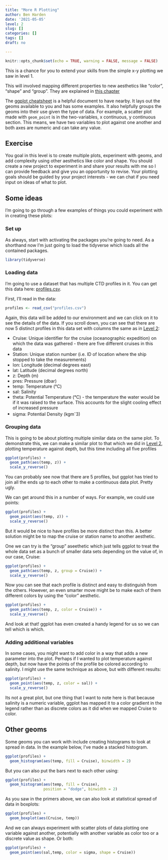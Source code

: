 ```yaml
---
title: "More R Plotting"
author: Ben Harden
date: '2021-05-05'
level: 2
slug: []
categories: []
tags: []
draft: no

---
```


```r
knitr::opts_chunk$set(echo = TRUE, warning = FALSE, message = FALSE)
```

This is a chance for you to extend your skills from the simple x-y plotting we saw in level 1.

This will involved mapping different properties to new aesthetics like "color", "shape" and "group". They are explained in [this chapter](https://r4ds.hadley.nz/layers)

The [ggplot cheatsheet](https://nyu-cdsc.github.io/learningr/assets/data-visualization-2.1.pdf) is a helpful document to have nearby. It lays out the geoms available to you and has some examples. It also helpfully groups the geoms into their use given the type of data. For example, a scatter plot made with `geom_point` is in the two-variables, x continuous, y continuous section. This means, we have two variables to plot against one another and both axes are numeric and can take any value.

## Exercise

You goal in this level is to create multiple plots, experiment with geoms, and add complexity using other aesthetics like color and shape. You should create a new project to experiment in and share your results with me so I can provide feedback and give you an opportunity to revise. Your plotting goals should be guided by your project interests - we can chat if you need input on ideas of what to plot.

## Some ideas

I'm going to go through a few examples of things you could experiment with in creating these plots:

### Set up 

As always, start with activating the packages you're going to need. As a shorthand now I'm just going to load the tidyverse which loads all the contained packages.

```r
library(tidyverse)
```

### Loading data

I'm going to use a dataset that has multiple CTD profiles in it. You can get this data here: [profiles.csv](profiles.csv).

First, I'll read in the data:

```r
profiles <- read_csv("profiles.csv")
```

Again, this data will be added to our environment and we can click on it to see the details of the data. If you scroll down, you can see that there are now 5 distinct profiles in this data set with columns the same as in [Level 2](../level-2/):

* Cruise: Unique identifier for the cruise (oceanographic expedition) on which the data was gathered - there are five different cruises in this data
* Station: Unique station number (i.e. ID of location where the ship stopped to take the measurements)
* lon: Longitude (decimal degrees east)
* lat: Latitude (decimal degrees north)
* z: Depth (m)
* pres: Pressure (dbar)
* temp: Temperature (°C)
* sal: Salinity
* theta: Potential Temperature (°C) - the temperature the water would be if it was raised to the surface. This accounts for the slight cooling effect of increased pressure
* sigma: Potential Density (kgm^-^3)  

### Grouping data

This is going to be about plotting multiple similar data on the same plot. To demonstrate this, we can make a similar plot to that which we did in [Level 2](../level-2/), plotting temperature against depth, but this time including all five profiles

```r
ggplot(profiles) +
  geom_path(aes(temp, z)) +
  scale_y_reverse()
```

You can probably see now that there are 5 profiles, but ggplot has tried to join all the ends up to each other to make a continuous data plot. Pretty ugly.

We can get around this in a number of ways. For example, we could use points:

```r
ggplot(profiles) +
  geom_point(aes(temp, z)) +
  scale_y_reverse()
```

But it would be nice to have profiles be more distinct than this. A better solution might be to map the cruise or station name to another aesthetic.

One we can try is the "group" aseethetic which just tells ggplot to treat the whole data set as a bunch of smaller data sets depending on the value of, in our case, Cruise:

```r
ggplot(profiles) +
  geom_path(aes(temp, z, group = Cruise)) +
  scale_y_reverse()
```

Now you can see that each profile is distinct and easy to distinguish from the others. However, an even smarter move might be to make each of them different colors by using the "color" aesthetic.

```r
ggplot(profiles) +
  geom_path(aes(temp, z, color = Cruise)) +
  scale_y_reverse()
```

And look at that! ggplot has even created a handy legend for us so we can tell which is which.

### Adding additional variables

In some cases, you might want to add color in a way that adds a new parameter into the plot. Perhaps if I wanted to plot temperature against depth, but now have the points of the profile be colored according to salinity. I might use the same technique as above, but with different results:

```r
ggplot(profiles) +
  geom_point(aes(temp, z, color = sal)) +
  scale_y_reverse()
```

Its not a great plot, but one thing that I want to note here is that because salinity is a numeric variable, ggplot has mapped it to a color gradient in the legend rather than as discrete colors as it did when we mapped Cruise to color. 

## Other geoms

Some geoms you can work with include creating histograms to look at spread in data. In the example below, I've made a stacked histogram.

```r
ggplot(profiles) +
  geom_histogram(aes(temp, fill = Cruise), binwidth = 2) 
```
But you can also put the bars next to each other using:

```r
ggplot(profiles) +
  geom_histogram(aes(temp, fill = Cruise),
                 position = "dodge", binwidth = 2) 
```
As you saw in the primers above, we can also look at statistical spread of data in boxplots:

```r
ggplot(profiles) +
  geom_boxplot(aes(Cruise, temp)) 
```
And we can always experiment with scatter plots of data plotting one variable against another, potentially with another variable as color too or a discrete value as shape. Or both:

```r
ggplot(profiles) +
  geom_point(aes(sal,temp, color = sigma, shape = Cruise)) 
```

